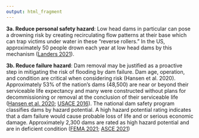 ```yaml
---
output: html_fragment
---
```


**3a. Reduce personal safety hazard**: Low head dams in particular can pose a drowning risk by creating recirculating flow patterns at their base which can trap victims under water in these “reverse rollers.” In the US, approximately 50 people drown each year at low head dams by this mechanism ([Landers 2021](https://www.asce.org/publications-and-news/civil-engineering-source/civil-engineering-magazine/article/2021/01/engineers-work-to-reduce-drowning-deaths-at-low-head-dams#:~:text=No%20one%20builds%20a%20dam,known%20as%20low%2Dhead%20dams.)).  

**3b. Reduce failure hazard**: Dam removal may be justified as a proactive step in mitigating the risk of flooding by dam failure. Dam age, operation, and condition are critical when considering risk (Hansen et al. 2020). Approximately 53% of the nation's dams (48,500) are near or beyond their serviceable life expectancy and many were constructed without plans for decommissioning or removal at the conclusion of their serviceable life ([Hansen et al. 2020](https://doi.org/10.1007/s00027-019-0679-3);  [USACE 2016](https://www.publications.usace.army.mil/Portals/76/Publications/EngineerPamphlets/EP_360-1-23.pdf)). The national dam safety program classifies dams by hazard potential. A high hazard potential rating indicates that a dam failure would cause probable loss of life and or serious economic damage. Approximately 2,300 dams are rated as high hazard potential and are in deficient condition ([FEMA 2021](https://www.fema.gov/sites/default/files/documents/fema_nsdp-overview-fact-sheet.pdf#:~:text=The%20National%20Inventory%20of%20Dam%20s%20classifies%20approximately,their%20failure%20could%20result%20in%20loss%20of%20life); [ASCE 2021](https://infrastructurereportcard.org/wp-content/uploads/2020/12/Dams-2021.pdf))
